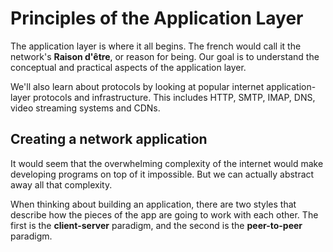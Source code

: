 # Principles of the Application Layer

The application layer is where it all begins. The french would call it the network's **Raison d'être**, or reason for being. Our goal is to understand the conceptual and practical aspects of the application layer. 

We'll also learn about protocols by looking at popular internet application-layer protocols and infrastructure. This includes HTTP, SMTP, IMAP, DNS, video streaming systems and CDNs.

## Creating a network application

It would seem that the overwhelming complexity of the internet would make developing programs on top of it impossible. But we can actually abstract away all that complexity.

When thinking about building an application, there are two styles that describe how the pieces of the app are going to work with each other. The first is the **client-server** paradigm, and the second is the **peer-to-peer** paradigm. 

